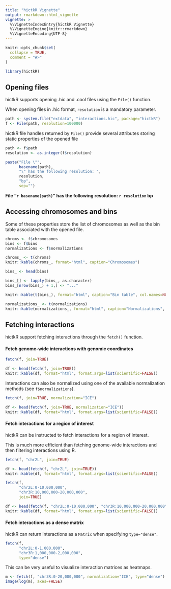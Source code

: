 ```yaml
---
title: "hictkR Vignette"
output: rmarkdown::html_vignette
vignette: >
  %\VignetteIndexEntry{hictkR Vignette}
  %\VignetteEngine{knitr::rmarkdown}
  %\VignetteEncoding{UTF-8}
---
```


```r
knitr::opts_chunk$set(
  collapse = TRUE,
  comment = "#>"
)
```

```r
library(hictkR)
```

## Opening files

hictkR supports opening .hic and .cool files using the `File()` function.

When opening files in .hic format, `resolution` is a mandatory parameter.

```r
path <- system.file("extdata", "interactions.hic", package="hictkR")
f <- File(path, resolution=100000)
```

hictkR file handles returned by `File()` provide several attributes storing static properties of the opened file

```r
path <- f$path
resolution <- as.integer(f$resolution)

paste("File \"",
      basename(path),
      "\" has the following resolution: ",
      resolution,
      "bp",
      sep="")
```

__File "`r basename(path)`" has the following resolution: `r resolution` bp__


## Accessing chromosomes and bins

Some of these properties store the list of chromosomes as well as the bin table associated with the opened file.

```r
chroms <- f$chromosomes
bins <- f$bins
normalizations <- f$normalizations
```

```r
chroms_ <- t(chroms)
knitr::kable(chroms_, format="html", caption="Chromosomes")
```

```r
bins_ <- head(bins)

bins_[] <- lapply(bins_, as.character)
bins_[nrow(bins_) + 1,] <- "..."

knitr::kable(t(bins_), format="html", caption="Bin table", col.names=NULL)
```


```r
normalizations_ <- t(normalizations)
knitr::kable(normalizations_, format="html", caption="Normalizations", col.names=NULL)
```

## Fetching interactions

hictkR support fetching interactions through the `fetch()` function.

#### Fetch genome-wide interactions with genomic coordinates

```r
fetch(f, join=TRUE)
```
```r
df <- head(fetch(f, join=TRUE))
knitr::kable(df, format="html", format.args=list(scientific=FALSE))
```

Interactions can also be normalized using one of the available normalization methods (see `f$normalizations`).

```r
fetch(f, join=TRUE, normalization="ICE")
```
```r
df <- head(fetch(f, join=TRUE, normalization="ICE"))
knitr::kable(df, format="html", format.args=list(scientific=FALSE))
```

#### Fetch interactions for a region of interest

hictkR can be instructed to fetch interactions for a region of interest.

This is much more efficient than fetching genome-wide interactions and then filtering interactions using R.

```r
fetch(f, "chr2L", join=TRUE)
```
```r
df <- head(fetch(f, "chr2L", join=TRUE))
knitr::kable(df, format="html", format.args=list(scientific=FALSE))
```

```r
fetch(f,
      "chr2L:0-10,000,000",
      "chr3R:10,000,000-20,000,000",
      join=TRUE)
```
```r
df <- head(fetch(f, "chr2L:0-10,000,000", "chr3R:10,000,000-20,000,000", join=TRUE))
knitr::kable(df, format="html", format.args=list(scientific=FALSE))
```

#### Fetch interactions as a dense matrix

hictkR can return interactions as a `Matrix` when specifying `type="dense"`.

```r
fetch(f,
      "chr2L:0-1,000,000",
      "chr3R:1,000,000-2,000,000",
      type="dense")
```

This can be very useful to visualize interaction matrices as heatmaps.

```r
m <- fetch(f, "chr3R:0-20,000,000", normalization="ICE", type="dense")
image(log(m), axes=FALSE)
```
